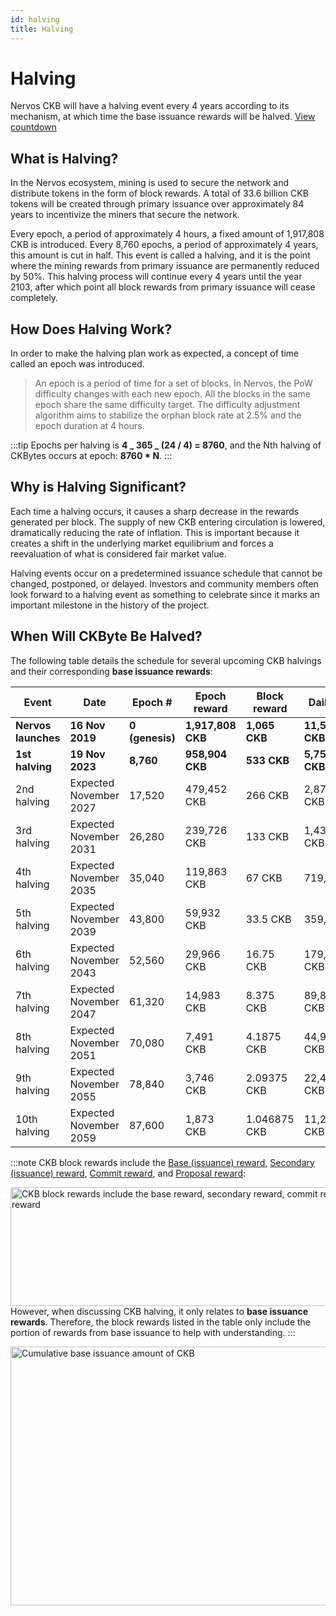 ```yaml
---
id: halving
title: Halving
---
```


# Halving

Nervos CKB will have a halving event every 4 years according to its mechanism, at which time the base issuance rewards will be halved. [View countdown](https://explorer.nervos.org/halving)

## What is Halving?

In the Nervos ecosystem, mining is used to secure the network and distribute tokens in the form of block rewards. A total of 33.6 billion CKB tokens will be created through primary issuance over approximately 84 years to incentivize the miners that secure the network.

Every epoch, a period of approximately 4 hours, a fixed amount of 1,917,808 CKB is introduced. Every 8,760 epochs, a period of approximately 4 years, this amount is cut in half. This event is called a halving, and it is the point where the mining rewards from primary issuance are permanently reduced by 50%. This halving process will continue every 4 years until the year 2103, after which point all block rewards from primary issuance will cease completely.

## How Does Halving Work?

In order to make the halving plan work as expected, a concept of time called an epoch was introduced.

> An epoch is a period of time for a set of blocks. In Nervos, the PoW difficulty changes with each new epoch. All the blocks in the same epoch share the same difficulty target. The difficulty adjustment algorithm aims to stabilize the orphan block rate at 2.5% and the epoch duration at 4 hours.

:::tip
Epochs per halving is **4 _ 365 _ (24 / 4) = 8760**, and the Nth halving of CKBytes occurs at epoch: **8760 \* N**.
:::

## Why is Halving Significant?

Each time a halving occurs, it causes a sharp decrease in the rewards generated per block. The supply of new CKB entering circulation is lowered, dramatically reducing the rate of inflation. This is important because it creates a shift in the underlying market equilibrium and forces a reevaluation of what is considered fair market value.

Halving events occur on a predetermined issuance schedule that cannot be changed, postponed, or delayed. Investors and community members often look forward to a halving event as something to celebrate since it marks an important milestone in the history of the project.

## When Will CKByte Be Halved?

The following table details the schedule for several upcoming CKB halvings and their corresponding **base issuance rewards**:

| Event               | Date                   | Epoch #         | Epoch reward      | Block reward  | Daily reward       | Total new CKB between events |
| ------------------- | ---------------------- | --------------- | ----------------- | ------------- | ------------------ | ---------------------------- |
| **Nervos launches** | **16 Nov 2019**        | **0 (genesis)** | **1,917,808 CKB** | **1,065 CKB** | **11,506,849 CKB** | **16,800,000,000 CKB**       |
| **1st halving**     | **19 Nov 2023**        | **8,760**       | **958,904 CKB**   | **533 CKB**   | **5,753,424 CKB**  | **8,400,000,000 CKB**        |
| 2nd halving         | Expected November 2027 | 17,520          | 479,452 CKB       | 266 CKB       | 2,876,712 CKB      | 4,200,000,000 CKB            |
| 3rd halving         | Expected November 2031 | 26,280          | 239,726 CKB       | 133 CKB       | 1,438,356 CKB      | 2,100,000,000 CKB            |
| 4th halving         | Expected November 2035 | 35,040          | 119,863 CKB       | 67 CKB        | 719,178 CKB        | 1,050,000,000 CKB            |
| 5th halving         | Expected November 2039 | 43,800          | 59,932 CKB        | 33.5 CKB      | 359,589 CKB        | 525,000,000 CKB              |
| 6th halving         | Expected November 2043 | 52,560          | 29,966 CKB        | 16.75 CKB     | 179,794.5 CKB      | 262,500,000 CKB              |
| 7th halving         | Expected November 2047 | 61,320          | 14,983 CKB        | 8.375 CKB     | 89,897.25 CKB      | 131,250,000 CKB              |
| 8th halving         | Expected November 2051 | 70,080          | 7,491 CKB         | 4.1875 CKB    | 44,948.625 CKB     | 65,625,000 CKB               |
| 9th halving         | Expected November 2055 | 78,840          | 3,746 CKB         | 2.09375 CKB   | 22,474.3125 CKB    | 32,812,500 CKB               |
| 10th halving        | Expected November 2059 | 87,600          | 1,873 CKB         | 1.046875 CKB  | 11,237.15625 CKB   | 16,406,250 CKB               |

:::note
CKB block rewards include the [Base (issuance) reward](/docs/mining/rewards#base-reward), [Secondary (issuance) reward](/docs/mining/rewards#secondary-reward), [Commit reward](/docs/mining/rewards#proposal-reward-and-commit-reward), and [Proposal reward](/docs/mining/rewards#proposal-reward-and-commit-reward):

<img
  src="/img/mining/mining-block-reward.png"
  width="668"
  height="190"
  alt="CKB block rewards include the base reward, secondary reward, commit reward and proposal reward"
/>
However, when discussing CKB halving, it only relates to **base issuance rewards**.
Therefore, the block rewards listed in the table only include the portion of rewards
from base issuance to help with understanding. :::

<img
  src="/img/mining/mining-halving.png"
  width="700"
  height="414"
  alt="Cumulative base issuance amount of CKB"
/>
